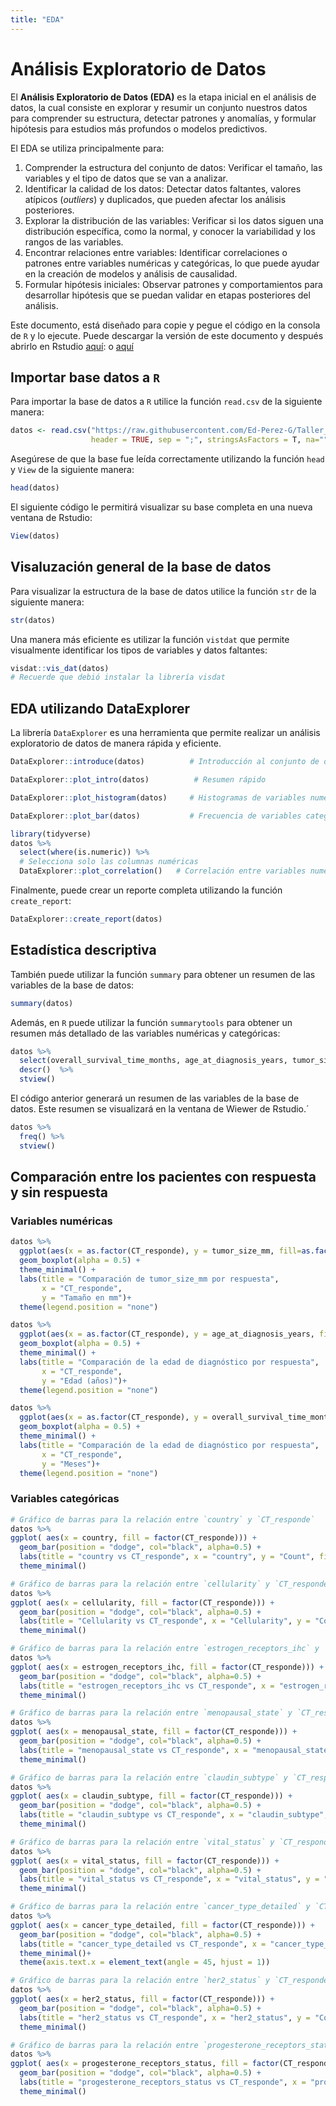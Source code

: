 ```yaml
---
title: "EDA"
---
```


# Análisis Exploratorio de Datos

El **Análisis Exploratorio de Datos (EDA)** es la etapa inicial en el análisis de datos, la cual consiste en explorar y resumir un conjunto nuestros datos para comprender su estructura, detectar patrones y anomalías, y formular hipótesis para estudios más profundos o modelos predictivos.

El EDA se utiliza principalmente para:

1.	Comprender la estructura del conjunto de datos: Verificar el tamaño, las variables y el tipo de datos que se van a analizar.
2.	Identificar la calidad de los datos: Detectar datos faltantes, valores atípicos (*outliers*) y duplicados, que pueden afectar los análisis posteriores.
3.	Explorar la distribución de las variables: Verificar si los datos siguen una distribución específica, como la normal, y conocer la variabilidad y los rangos de las variables.
4.	Encontrar relaciones entre variables: Identificar correlaciones o patrones entre variables numéricas y categóricas, lo que puede ayudar en la creación de modelos y análisis de causalidad.
5.	Formular hipótesis iniciales: Observar patrones y comportamientos para desarrollar hipótesis que se puedan validar en etapas posteriores del análisis.


Este documento, está diseñado para copie y pegue el código en la consola de `R` y lo ejecute. Puede descargar la versión de este documento y después abrirlo en Rstudio [aquí](https://github.com/Ed-Perez-G/Taller_ML_DGH/blob/main/Quarto_Documents/EDA.qmd):  o [aquí](https://drive.google.com/file/d/1h90GM7t7lAr4REyqV0Um51QLsZWjDWQx/view?usp=sharing) 

## Importar base datos a `R`

Para importar la base de datos a `R`  utilice la función `read.csv` de la siguiente manera:


```r
datos <- read.csv("https://raw.githubusercontent.com/Ed-Perez-G/Taller_ML_DGH/refs/heads/main/bd_CM.csv", 
                  header = TRUE, sep = ";", stringsAsFactors = T, na="")
```

Asegúrese de que la base fue leída correctamente utilizando la función `head` y `View` de la siguiente manera:


```r
head(datos)
```
El siguiente código le permitirá visualizar su base completa en una nueva ventana de Rstudio:

```r
View(datos)
```


## Visaluzación general de la base de datos

Para visualizar la estructura de la base de datos utilice la función `str` de la siguiente manera:

```r
str(datos)
```


Una manera más eficiente es utilizar la función `vistdat` que permite visualmente identificar los tipos de variables y datos faltantes:

```r
visdat::vis_dat(datos)
# Recuerde que debió instalar la librería visdat
```


## EDA utilizando DataExplorer

La librería `DataExplorer` es una herramienta que permite realizar un análisis exploratorio de datos de manera rápida y eficiente.

```r
DataExplorer::introduce(datos)          # Introducción al conjunto de datos

```

```r
DataExplorer::plot_intro(datos)          # Resumen rápido
```


```r
DataExplorer::plot_histogram(datos)     # Histogramas de variables numéricas
```


```r
DataExplorer::plot_bar(datos)           # Frecuencia de variables categóricas
```

```r
library(tidyverse)
datos %>% 
  select(where(is.numeric)) %>% 
  # Selecciona solo las columnas numéricas
  DataExplorer::plot_correlation()   # Correlación entre variables numéricas

```


Finalmente, puede crear un reporte completa utilizando la función `create_report`:


```r
DataExplorer::create_report(datos)
```





## Estadística descriptiva

También puede utilizar la función `summary` para obtener un resumen de las variables de la base de datos:

```r
summary(datos)
```

Además, en `R` puede utilizar la función `summarytools` para obtener un resumen más detallado de las variables numéricas y categóricas:

```r
datos %>% 
  select(overall_survival_time_months, age_at_diagnosis_years, tumor_size_mm) %>% 
  descr()  %>% 
  stview()
```

El código anterior generará un resumen de las variables de la base de datos. Este resumen se visualizará en la ventana de Wiewer de Rstudio.´



```r
datos %>% 
  freq() %>% 
  stview()
```


## Comparación entre los pacientes con respuesta y sin respuesta

### Variables numéricas

```r
datos %>% 
  ggplot(aes(x = as.factor(CT_responde), y = tumor_size_mm, fill=as.factor(CT_responde))) +
  geom_boxplot(alpha = 0.5) +
  theme_minimal() +
  labs(title = "Comparación de tumor_size_mm por respuesta",
       x = "CT_responde",
       y = "Tamaño en mm")+
  theme(legend.position = "none")
```



```r
datos %>% 
  ggplot(aes(x = as.factor(CT_responde), y = age_at_diagnosis_years, fill=as.factor(CT_responde))) +
  geom_boxplot(alpha = 0.5) +
  theme_minimal() +
  labs(title = "Comparación de la edad de diagnóstico por respuesta",
       x = "CT_responde",
       y = "Edad (años)")+
  theme(legend.position = "none")
```



```r
datos %>% 
  ggplot(aes(x = as.factor(CT_responde), y = overall_survival_time_months, fill=as.factor(CT_responde))) +
  geom_boxplot(alpha = 0.5) +
  theme_minimal() +
  labs(title = "Comparación de la edad de diagnóstico por respuesta",
       x = "CT_responde",
       y = "Meses")+
  theme(legend.position = "none")
```



### Variables categóricas


```r
# Gráfico de barras para la relación entre `country` y `CT_responde`
datos %>%
ggplot( aes(x = country, fill = factor(CT_responde))) +
  geom_bar(position = "dodge", col="black", alpha=0.5) +
  labs(title = "country vs CT_responde", x = "country", y = "Count", fill = "CT_responde") +
  theme_minimal()
```

```r
# Gráfico de barras para la relación entre `cellularity` y `CT_responde`
datos %>%
ggplot( aes(x = cellularity, fill = factor(CT_responde))) +
  geom_bar(position = "dodge", col="black", alpha=0.5) +
  labs(title = "Cellularity vs CT_responde", x = "Cellularity", y = "Count", fill = "CT_responde") +
  theme_minimal()
```




```r
# Gráfico de barras para la relación entre `estrogen_receptors_ihc` y `CT_responde`
datos %>%
ggplot( aes(x = estrogen_receptors_ihc, fill = factor(CT_responde))) +
  geom_bar(position = "dodge", col="black", alpha=0.5) +
  labs(title = "estrogen_receptors_ihc vs CT_responde", x = "estrogen_receptors_ihc", y = "Count", fill = "CT_responde") +
  theme_minimal()
```

```r
# Gráfico de barras para la relación entre `menopausal_state` y `CT_responde`
datos %>%
ggplot( aes(x = menopausal_state, fill = factor(CT_responde))) +
  geom_bar(position = "dodge", col="black", alpha=0.5) +
  labs(title = "menopausal_state vs CT_responde", x = "menopausal_state", y = "Count", fill = "CT_responde") +
  theme_minimal()
```



```r
# Gráfico de barras para la relación entre `claudin_subtype` y `CT_responde`
datos %>%
ggplot( aes(x = claudin_subtype, fill = factor(CT_responde))) +
  geom_bar(position = "dodge", col="black", alpha=0.5) +
  labs(title = "claudin_subtype vs CT_responde", x = "claudin_subtype", y = "Count", fill = "CT_responde") +
  theme_minimal()
```



```r
# Gráfico de barras para la relación entre `vital_status` y `CT_responde`
datos %>%
ggplot( aes(x = vital_status, fill = factor(CT_responde))) +
  geom_bar(position = "dodge", col="black", alpha=0.5) +
  labs(title = "vital_status vs CT_responde", x = "vital_status", y = "Count", fill = "CT_responde") +
  theme_minimal()
```


```r
# Gráfico de barras para la relación entre `cancer_type_detailed` y `CT_responde`
datos %>%
ggplot( aes(x = cancer_type_detailed, fill = factor(CT_responde))) +
  geom_bar(position = "dodge", col="black", alpha=0.5) +
  labs(title = "cancer_type_detailed vs CT_responde", x = "cancer_type_detailed", y = "Count", fill = "CT_responde") +
  theme_minimal()+
  theme(axis.text.x = element_text(angle = 45, hjust = 1))
```


```r
# Gráfico de barras para la relación entre `her2_status` y `CT_responde`
datos %>%
ggplot( aes(x = her2_status, fill = factor(CT_responde))) +
  geom_bar(position = "dodge", col="black", alpha=0.5) +
  labs(title = "her2_status vs CT_responde", x = "her2_status", y = "Count", fill = "CT_responde") +
  theme_minimal()
```

```r
# Gráfico de barras para la relación entre `progesterone_receptors_status` y `CT_responde`
datos %>%
ggplot( aes(x = progesterone_receptors_status, fill = factor(CT_responde))) +
  geom_bar(position = "dodge", col="black", alpha=0.5) +
  labs(title = "progesterone_receptors_status vs CT_responde", x = "progesterone_receptors_status", y = "Count", fill = "CT_responde") +
  theme_minimal()
```


















